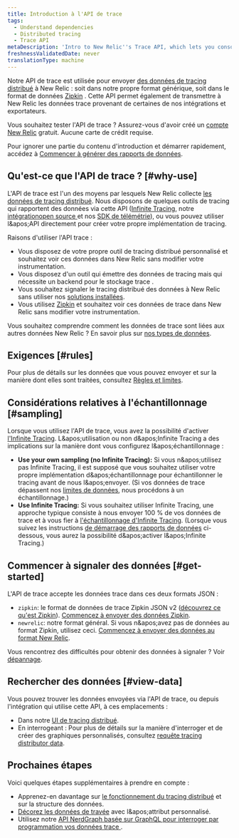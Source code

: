 ```yaml
---
title: Introduction à l'API de trace
tags:
  - Understand dependencies
  - Distributed tracing
  - Trace API
metaDescription: 'Intro to New Relic''s Trace API, which lets you consolidate multiple sources of distributed tracing data in New Relic.'
freshnessValidatedDate: never
translationType: machine
---
```


Notre API de trace est utilisée pour envoyer [des données de tracing distribué](/docs/understand-dependencies/distributed-tracing/get-started/introduction-distributed-tracing#definition) à New Relic : soit dans notre propre format générique, soit dans le format de données [Zipkin](https://zipkin.io/) . Cette API permet également de transmettre à New Relic les données trace provenant de certaines de nos intégrations et exportateurs.

Vous souhaitez tester l&apos;API de trace ? Assurez-vous d&apos;avoir créé un [compte New Relic](https://newrelic.com/signup) gratuit. Aucune carte de crédit requise.

Pour ignorer une partie du contenu d&apos;introduction et démarrer rapidement, accédez à [Commencer à générer des rapports de données](#get-started).

## Qu&apos;est-ce que l&apos;API de trace ? [#why-use]

L&apos;API de trace est l&apos;un des moyens par lesquels New Relic collecte [les données de tracing distribué](/docs/understand-dependencies/distributed-tracing/get-started/introduction-distributed-tracing). Nous disposons de quelques outils de tracing qui rapportent des données via cette API ([Infinite Tracing](/docs/understand-dependencies/distributed-tracing/infinite-tracing/introduction-infinite-tracing), notre [intégrationopen source ](/docs/data-ingest-apis/get-data-new-relic/new-relic-sdks/telemetry-sdks-send-custom-telemetry-data-new-relic#external-data)et nos [SDK de télémétrie](/docs/telemetry-sdks-send-custom-telemetry-data-new-relic)), ou vous pouvez utiliser l&amp;apos;API directement pour créer votre propre implémentation de tracing.

Raisons d&apos;utiliser l&apos;API trace :

* Vous disposez de votre propre outil de tracing distribué personnalisé et souhaitez voir ces données dans New Relic sans modifier votre instrumentation.
* Vous disposez d&apos;un outil qui émettre des données de tracing mais qui nécessite un backend pour le stockage trace .
* Vous souhaitez signaler le tracing distribué des données à New Relic sans utiliser nos [solutions installées](/docs/understand-dependencies/distributed-tracing/enable-configure/enable-distributed-tracing).
* Vous utilisez [Zipkin](https://zipkin.io/) et souhaitez voir ces données de trace dans New Relic sans modifier votre instrumentation.

Vous souhaitez comprendre comment les données de trace sont liées aux autres données New Relic ? En savoir plus sur [nos types de données](/docs/using-new-relic/data/understand-data/new-relic-data-types).

## Exigences [#rules]

Pour plus de détails sur les données que vous pouvez envoyer et sur la manière dont elles sont traitées, consultez [Règles et limites](/docs/apm/distributed-tracing/trace-api/trace-api-endpoint-requirements-limits).

## Considérations relatives à l&apos;échantillonnage [#sampling]

Lorsque vous utilisez l&apos;API de trace, vous avez la possibilité d&apos;activer [l&apos;Infinite Tracing](/docs/understand-dependencies/distributed-tracing/infinite-tracing/introduction-infinite-tracing). L&amp;apos;utilisation ou non d&amp;apos;Infinite Tracing a des implications sur la manière dont vous configurez l&amp;apos;échantillonnage :

* <DNT>**Use your own sampling (no Infinite Tracing):**</DNT> Si vous n&amp;apos;utilisez pas Infinite Tracing, il est supposé que vous souhaitez utiliser votre propre implémentation d&amp;apos;échantillonnage pour échantillonner le tracing avant de nous l&amp;apos;envoyer. (Si vos données de trace dépassent nos [limites de données](/docs/understand-dependencies/distributed-tracing/trace-api/trace-api-general-requirements-limits), nous procédons à un échantillonnage.)
* <DNT>**Use Infinite Tracing:**</DNT> Si vous souhaitez utiliser Infinite Tracing, une approche typique consiste à nous envoyer 100 % de vos données de trace et à vous fier à [l&apos;échantillonnage d&apos;Infinite Tracing](/docs/understand-dependencies/distributed-tracing/get-started/how-new-relic-distributed-tracing-works#tail-based). (Lorsque vous suivez les instructions [de démarrage des rapports de données](#get-started) ci-dessous, vous aurez la possibilité d&amp;apos;activer l&amp;apos;Infinite Tracing.)

## Commencer à signaler des données [#get-started]

L&apos;API de trace accepte les données trace dans ces deux formats JSON :

* `zipkin`: le format de données de trace Zipkin JSON v2 ([découvrez ce qu&apos;est Zipkin](https://zipkin.io)). [Commencez à envoyer des données Zipkin](/docs/apm/distributed-tracing/trace-api/report-zipkin-format-traces-trace-api).
* `newrelic`: notre format général. Si vous n&amp;apos;avez pas de données au format Zipkin, utilisez ceci. [Commencez à envoyer des données au format New Relic](/docs/apm/distributed-tracing/trace-api/report-new-relic-format-traces-trace-api).

Vous rencontrez des difficultés pour obtenir des données à signaler ? Voir [dépannage](/docs/apm/distributed-tracing/trace-api/troubleshooting-missing-trace-api-data).

## Rechercher des données [#view-data]

Vous pouvez trouver les données envoyées via l&apos;API de trace, ou depuis l&apos;intégration qui utilise cette API, à ces emplacements :

* Dans notre [UI de tracing distribué](/docs/understand-dependencies/distributed-tracing/ui-data/additional-distributed-tracing-features-new-relic-one#find-data).
* En interrogeant : Pour plus de détails sur la manière d&apos;interroger et de créer des graphiques personnalisés, consultez [requête tracing distributor data](/docs/understand-dependencies/distributed-tracing/ui-data/query-distributed-trace-data).

## Prochaines étapes

Voici quelques étapes supplémentaires à prendre en compte :

* Apprenez-en davantage sur [le fonctionnement du tracing distribué](/docs/understand-dependencies/distributed-tracing/get-started/how-new-relic-distributed-tracing-works) et sur la structure des données.
* [Décorez les données de travée](/docs/understand-dependencies/distributed-tracing/trace-api/trace-api-decorate-spans-attributes) avec l&amp;apos;attribut personnalisé.
* Utilisez notre [API NerdGraph basée sur GraphQL pour interroger par programmation vos données trace ](/docs/apis/graphql-api/tutorials/query-distributed-trace-data-using-graphql-api).